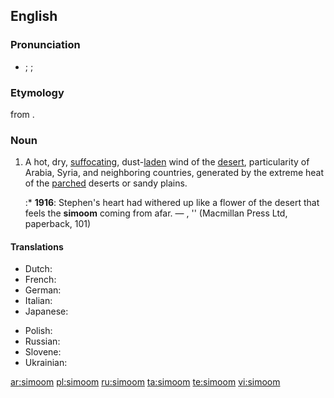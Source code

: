 ==English==
{{wikipedia}}

===Pronunciation===
* {{a|RP|US}} {{enPR|sĭmo͞omʹ}}; {{IPA|/sɪˈmuːm/}}; {{SAMPA|/sI"mu:m/}}

===Etymology===
{{etyl|ar}} {{term|سموم||hot wind|sc=Arab|lang=ar|tr=samūm}} from {{term|سم||to poison|sc=Arab|lang=ar|tr=sámma}}.

===Noun===
{{en-noun}}

# A hot, dry, [[suffocating]], dust-[[laden]] wind of the [[desert]], particularity of Arabia, Syria, and neighboring countries, generated by the extreme heat of the [[parched]] deserts or sandy plains.
#:* '''1916''': Stephen's heart had withered up like a flower of the desert that feels the '''simoom''' coming from afar. — {{w|James Joyce}}, ''{{w|Portrait of the Artist as a Young Man}} (Macmillan Press Ltd, paperback, 101)

====Translations====
{{trans-top|hot, dry wind}}
* Dutch: {{t-|nl|samoen|m}}
* French: {{t+|fr|simoun|m}}
* German: {{t-|de|Samum|m}}
* Italian: {{t-|it|simun|m}}
* Japanese: {{t|ja|シムーン|tr=shimūn}}
{{trans-mid}}
* Polish: {{t-|pl|samum|m}}
* Russian: {{t-|ru|самум|m|tr=samúm}}
* Slovene: {{t-|sl|samum|m}}
* Ukrainian: {{t|uk|самум|m|xs=Ukrainian}}
{{trans-bottom}}

[[ar:simoom]]
[[pl:simoom]]
[[ru:simoom]]
[[ta:simoom]]
[[te:simoom]]
[[vi:simoom]]